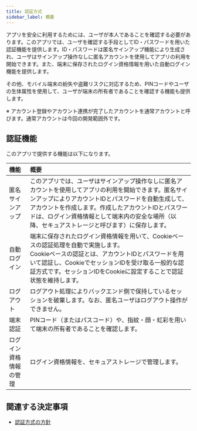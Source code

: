 ```yaml
---
title: 認証方式
sidebar_label: 概要
---
```


アプリを安全に利用するためには、ユーザが本人であることを確認する必要があります。このアプリでは、ユーザを確認する手段としてID・パスワードを用いた認証機能を提供します。ID・パスワードは匿名サインアップ機能により生成され、ユーザはサインアップ操作なしに匿名アカウントを使用してアプリの利用を開始できます。また、端末に保存されたログイン資格情報を用いた自動ログイン機能を提供します。

その他、モバイル端末の紛失や盗難リスクに対応するため、PINコードやユーザの生体属性を使用して、ユーザが端末の所有者であることを確認する機能も提供します。

※ アカウント登録やアカウント連携が完了したアカウントを通常アカウントと呼びます。通常アカウントは今回の開発範囲外です。

## 認証機能

このアプリで提供する機能は以下になります。

| 機能 | 概要 |
|:--|:--|
| 匿名サインアップ | このアプリでは、ユーザはサインアップ操作なしに匿名アカウントを使用してアプリの利用を開始できます。匿名サインアップによりアカウントIDとパスワードを自動生成して、アカウントを作成します。作成したアカウントIDとパスワードは、ログイン資格情報として端末内の安全な場所（以降、セキュアストレージと呼びます）に保存します。|
| 自動ログイン | 端末に保存されたログイン資格情報を用いて、Cookieベースの認証処理を自動で実施します。<br/>Cookieベースの認証とは、アカウントIDとパスワードを用いて認証し、CookieでセッションIDを受け取る一般的な認証方式です。セッションIDをCookieに設定することで認証状態を維持します。|
| ログアウト | ログアウト処理によりバックエンド側で保持しているセッションを破棄します。なお、匿名ユーザはログアウト操作ができません。|
| 端末認証 | PINコード（またはパスコード）や、指紋・顔・虹彩を用いて端末の所有者であることを確認します。 |
| ログイン資格情報の管理 | ログイン資格情報を、セキュアストレージで管理します。 |

## 関連する決定事項

- [認証方式の方針](../../decisions/adr-007-auth.mdx)
